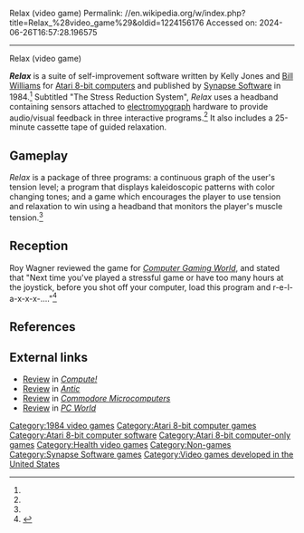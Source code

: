 Relax (video game)
Permalink: //en.wikipedia.org/w/index.php?title=Relax_%28video_game%29&oldid=1224156176
Accessed on: 2024-06-26T16:57:28.196575



------
Relax (video game)
{{Short description|1984 suite of self-improvement software}}
{{italic title}}
{{Infobox video game
|title = Relax
|image = Relax cover.png
|caption = 
|developer = [[Synapse Software]]
|designer = Kelly Jones<br>[[Bill Williams (game designer)|Bill Williams]]
|programmer =
|publisher = Synapse Software
|released = 1984
|genre = [[Non-game]]
|modes = [[Single-player video game|Single-player]]
|platforms = [[Atari 8-bit]]
|alt = 
}}

'''''Relax''''' is a suite of self-improvement software written by Kelly Jones and [[Bill Williams (game designer)|Bill Williams]] for [[Atari 8-bit computers]] and published by [[Synapse Software]] in 1984.<ref name=mania/> Subtitled "The Stress Reduction System", ''Relax'' uses a headband containing sensors attached to [[electromyography|electromyograph]] hardware to provide audio/visual feedback in three interactive programs.<ref name=manual/> It also includes a 25-minute cassette tape of guided relaxation.

==Gameplay==
''Relax'' is a package of three programs: a continuous graph of the user's tension level; a program that displays kaleidoscopic patterns with color changing tones; and a game which encourages the player to use tension and relaxation to win using a headband that monitors the player's muscle tension.<ref name="CGW20"/>

==Reception==
Roy Wagner reviewed the game for ''[[Computer Gaming World]]'', and stated that "Next time you've played a stressful game or have too many hours at the joystick, before you shot off your computer, load this program and r-e-l-a-x-x-x-...."<ref name="CGW20">{{cite magazine |last=Wagner |first=Roy |title=Micro-Reviews |magazine=Computer Gaming World |date=February 1985 |volume=1 |issue=20 |pages=37}}</ref>

==References==
{{reflist|refs=
<ref name=manual>{{cite web |title=Relax manual|url=http://www.atarimania.com/8bit/files/Relax_Synapse.pdf |website=Atari Mania |publisher=Synapse Software |date=1984}}</ref>
<ref name=mania>{{cite web |title=Relax |url=http://www.atarimania.com/game-atari-400-800-xl-xe-relax_4336.html |website=Atari Mania}}</ref>
}}

==External links==
*[https://archive.org/details/1985-05-compute-magazine/page/n53/mode/2up Review] in ''[[Compute!]]''
*[https://archive.org/details/1984-11-anticmagazine/page/n81/mode/2up Review] in ''[[Antic (magazine)|Antic]]''
*[https://archive.org/details/Commodore_MicroComputer_Issue_34_1985_Mar_Apr/page/n25/mode/2up Review] in ''[[Commodore Microcomputers]]''
*[https://archive.org/details/pcworld210unse/page/228/mode/2up Review] in ''[[PC World]]''

[[Category:1984 video games]]
[[Category:Atari 8-bit computer games]]
[[Category:Atari 8-bit computer software]]
[[Category:Atari 8-bit computer-only games]]
[[Category:Health video games]]
[[Category:Non-games]]
[[Category:Synapse Software games]]
[[Category:Video games developed in the United States]]